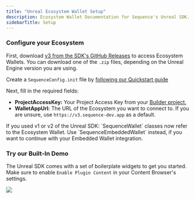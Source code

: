 ---
title: "Unreal Ecosystem Wallet Setup"
description: Ecosystem Wallet Documentation for Sequence's Unreal SDK.
sidebarTitle: Setup
---

### Configure your Ecosystem

First, download [v3 from the SDK's GitHub Releases](https://github.com/0xsequence/sequence-unreal/releases/tag/v3.0.0-beta)
to access Ecosystem Wallets. You can download one of the `.zip` files, depending on the Unreal Engine version you are using.

Create a `SequenceConfig.init` file by [following our Quickstart guide](/sdk/unreal/getting_started)

Next, fill in the required fields:

- **ProjectAccessKey:** Your Project Access Key from your [Builder project.](https://sequence.build/)
- **WalletAppUrl:** The URL of the Ecosystem you want to connect to. If you are unsure, use `https://v3.sequence-dev.app` as a default.

<Warning>
    If you used v1 or v2 of the Unreal SDK: `SequenceWallet` classes now refer to the Ecosystem Wallet. Use `SequenceEmbeddedWallet` instead, if you want to continue with your Embedded Wallet integration.
</Warning>

### Try our Built-In Demo

The Unreal SDK comes with a set of boilerplate widgets to get you started.
Make sure to enable `Enable Plugin Content` in your Content Browser's settings.

<Frame>
    <img src="/images/unreal/ecosystem/ecosystem-wallet-demo.png" />
</Frame>
